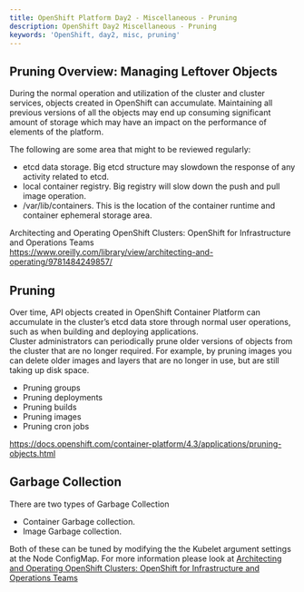 ```yaml
---
title: OpenShift Platform Day2 - Miscellaneous - Pruning
description: OpenShift Day2 Miscellaneous - Pruning
keywords: 'OpenShift, day2, misc, pruning'
---
```



## Pruning Overview: Managing Leftover Objects

During the normal operation and utilization of the cluster and cluster services, objects created in OpenShift can accumulate. Maintaining all previous versions of all the objects may end up consuming significant amount of storage which may have an impact on the performance of elements of the platform.  

The following are some area that might to be reviewed regularly:
- etcd data storage. Big etcd structure may slowdown the response of any activity related to etcd.
- local container registry.  Big registry will slow down the push and pull image operation.
- /var/lib/containers.  This is the location of the container runtime and container ephemeral storage area.

Architecting and Operating OpenShift Clusters: OpenShift for Infrastructure and Operations Teams    
https://www.oreilly.com/library/view/architecting-and-operating/9781484249857/    




## Pruning
Over time, API objects created in OpenShift Container Platform can accumulate in the cluster’s etcd data store through normal user operations, such as when building and deploying applications.  
Cluster administrators can periodically prune older versions of objects from the cluster that are no longer required. For example, by pruning images you can delete older images and layers that are no longer in use, but are still taking up disk space.  
- Pruning groups
- Pruning deployments
- Pruning builds
- Pruning images
- Pruning cron jobs  

https://docs.openshift.com/container-platform/4.3/applications/pruning-objects.html



## Garbage Collection
There are two types of Garbage Collection
- Container Garbage collection.
- Image Garbage collection.

Both of these can be tuned by modifying the the Kubelet argument settings at the Node ConfigMap.  For more information  please look at 
[Architecting and Operating OpenShift Clusters: OpenShift for Infrastructure and Operations Teams](https://www.oreilly.com/library/view/architecting-and-operating/9781484249857/)  



